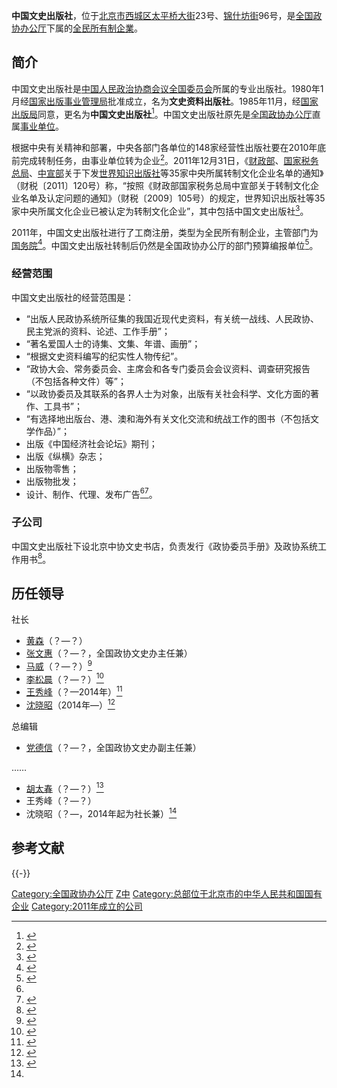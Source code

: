 '''中国文史出版社'''，位于[[北京市|北京市]][[西城区|西城区]][[太平桥大街|太平桥大街]]23号、[[锦什坊街|锦什坊街]]96号，是[[全国政协办公厅|全国政协办公厅]]下属的[[全民所有制企業|全民所有制企業]]。

==简介==
中国文史出版社是[[中国人民政治协商会议全国委员会|中国人民政治协商会议全国委员会]]所属的专业出版社。1980年1月经[[国家出版事业管理局|国家出版事业管理局]]批准成立，名为'''文史资料出版社'''。1985年11月，经[[国家出版局|国家出版局]]同意，更名为'''中国文史出版社'''<ref name=sina>{{Cite web |url = http://news.sina.com.cn/m/2014-12-10/094531268116.shtml |title = 财新《新世纪》周刊突换东家 |author =  |date = 2014-12-10 |publisher = 新浪 |language =  |accessdate =  |quote =  |archive-date = 2020-05-04 |archive-url = https://web.archive.org/web/20200504083635/http://news.sina.com.cn/m/2014-12-10/094531268116.shtml |dead-url = no }}</ref>。中国文史出版社原先是[[全国政协办公厅|全国政协办公厅]]直属[[事业单位|事业单位]]。

根据中央有关精神和部署，中央各部门各单位的148家经营性出版社要在2010年底前完成转制任务，由事业单位转为企业<ref>{{Cite web |url = http://www.gov.cn/jrzg/2010-09/28/content_1711939.htm |title = 学习出版社等6家中央各部门各单位出版社完成转制 |author =  |date = 2010-09-28 |publisher = 中国政府网 |language =  |accessdate =  |quote =  |archive-date = 2020-05-04 |archive-url = https://web.archive.org/web/20200504083643/http://www.gov.cn/jrzg/2010-09/28/content_1711939.htm |dead-url = no }}</ref>。2011年12月31日，《[[中华人民共和国财政部|财政部]]、[[国家税务总局|国家税务总局]]、[[中共中央宣传部|中宣部]]关于下发[[世界知识出版社|世界知识出版社]]等35家中央所属转制文化企业名单的通知》（财税〔2011〕120号）称，“按照《财政部国家税务总局中宣部关于转制文化企业名单及认定问题的通知》（财税〔2009〕105号）的规定，世界知识出版社等35家中央所属文化企业已被认定为转制文化企业”，其中包括中国文史出版社<ref>{{Cite web |url = http://www.gov.cn/zwgk/2012-02/07/content_2060373.htm |title = 财政部、国家税务总局、中宣部关于下发世界知识出版社等35家中央所属转制文化企业名单的通知 |author =  |date = 2011-12-31 |publisher = 中国政府网 |language =  |accessdate =  |quote =  |archive-date = 2020-05-04 |archive-url = https://web.archive.org/web/20200504083644/http://www.gov.cn/zwgk/2012-02/07/content_2060373.htm |dead-url = no }}</ref>。

2011年，中国文史出版社进行了工商注册，类型为全民所有制企业，主管部门为[[中华人民共和国国务院|国务院]]<ref name=qiye>{{Cite web |url = http://qyxy.baic.gov.cn/xycx/queryCreditAction!qyxq_view.dhtml?reg_bus_ent_id=16E418C5D6D1771DE050007F0100705A&credit_ticket=B4546F7F933AFB1E31D8E6B45F9053EC |title = 中国文史出版社 |author =  |date =  |publisher = 北京市企业信用信息网 |language =  |accessdate = 2018-02-08 |quote =  |archive-url = https://web.archive.org/web/20180209063038/http://qyxy.baic.gov.cn/xycx/queryCreditAction!qyxq_view.dhtml?reg_bus_ent_id=16E418C5D6D1771DE050007F0100705A&credit_ticket=B4546F7F933AFB1E31D8E6B45F9053EC |archive-date = 2018-02-09 |dead-url = yes }}</ref>。中国文史出版社转制后仍然是全国政协办公厅的部门预算编报单位<ref>{{Cite web |url = http://www.cppcc.gov.cn/zxww/2016/04/14/ARTI1460621173142935.shtml |title = 全国政协办公厅2016年部门预算 |author =  |date = 2016-04-14 |publisher = 中国政协网 |language =  |accessdate =  |quote =  |archive-date = 2020-05-04 |archive-url = https://web.archive.org/web/20200504083657/http://www.cppcc.gov.cn/zxww/2016/04/14/ARTI1460621173142935.shtml |dead-url = no }}</ref>。

=== 经营范围 ===
中国文史出版社的经营范围是：
*“出版人民政协系统所征集的我国近现代史资料，有关统一战线、人民政协、民主党派的资料、论述、工作手册”；
*“著名爱国人士的诗集、文集、年谱、画册”；
*“根据文史资料编写的纪实性人物传纪”。
*“政协大会、常务委员会、主席会和各专门委员会会议资料、调查研究报告（不包括各种文件）等”；
*“以政协委员及其联系的各界人士为对象，出版有关社会科学、文化方面的著作、工具书”；
*“有选择地出版台、港、澳和海外有关文化交流和统战工作的图书（不包括文学作品）”；
*出版《中国经济社会论坛》期刊；
*出版《纵横》杂志；
*出版物零售；
*出版物批发；
*设计、制作、代理、发布广告<ref name=qiye/><ref>{{cite website|title=中国文史出版社|url=http://www.cocobook.net/ziliao/chuban-193.htm|publisher=书业中国|accessdate=2010-02-27|archive-url=https://web.archive.org/web/20120312073804/http://www.cocobook.net/ziliao/chuban-193.htm|archive-date=2012-03-12|dead-url=yes}}</ref>。

=== 子公司 ===
中国文史出版社下设北京中协文史书店，负责发行《政协委员手册》及政协系统工作用书<ref>{{Cite web |url = http://cppcc.people.com.cn/n/2014/1124/c34948-26077688.html |title = 中国文史出版社郑重声明 |author =  |date = 2014-11-24 |publisher = 中国政协新闻网 |language =  |accessdate =  |quote =  |archive-date = 2020-05-04 |archive-url = https://web.archive.org/web/20200504083706/http://cppcc.people.com.cn/n/2014/1124/c34948-26077688.html |dead-url = no }}</ref>。

==历任领导==
{{col-begin}}
{{col-2}}
;社长
*[[黄森|黄森]]（？—？）
*[[张文惠|张文惠]]（？—？，全国政协文史办主任兼）
*[[马威_(1945年)|马威]]（？—？）<ref>{{Cite web |url =http://www.cctb.net/zzjg/cbs/201006/t20100629_22501.htm |title =汝信等一批著名专家被聘为中央编译出版社特聘专家 |author = |date =2010-06-29 |publisher =中共中央编译局 |language = |accessdate = |quote = |archive-date =2018-02-09 |archive-url =https://web.archive.org/web/20180209003138/http://www.cctb.net/zzjg/cbs/201006/t20100629_22501.htm |dead-url =no }}</ref>
*[[李松晨|李松晨]]（？—？）<ref>{{Cite web  |url =http://newpaper.dahe.cn/hnrb/html/2017-12/14/content_208611.htm  |title =松风晨曦  |author =  |date =2017-12-14  |publisher =河南日报  |language =  |accessdate =  |quote =  |archive-date =2020-05-04  |archive-url =https://web.archive.org/web/20200504083715/http://newpaper.dahe.cn/hnrb/html/2017-12/14/content_208611.htm  |dead-url =no  }}</ref>
*[[王秀峰_(1958年)|王秀峰]]（？—2014年）<ref name=hubei>{{Cite web  |url =http://www.hbzx.gov.cn/bencandy.php?fid=44&id=1321  |title =全国政协有关部门向湖北省政协赠送文史图书  |author =  |date =2014-09-14  |publisher =中国人民政治协商会议湖北省委员会  |language =  |accessdate =  |quote =  |archive-date =2018-02-09  |archive-url =https://web.archive.org/web/20180209002908/http://www.hbzx.gov.cn/bencandy.php?fid=44&id=1321  |dead-url =no  }}</ref>
*[[沈晓昭|沈晓昭]]（2014年—）<ref>{{Cite web |url = http://finance.huanqiu.com/roll/2014-12/5231980.html |title = 财新《新世纪》周刊突换东家 |author =  |date = 2014-12-09 |publisher = 环球网 |language =  |accessdate =  |quote =  |archive-date = 2019-05-11 |archive-url = https://web.archive.org/web/20190511042711/http://finance.huanqiu.com/roll/2014-12/5231980.html |dead-url = no }}</ref>

{{col-2}}
;总编辑
*[[党德信|党德信]]（？—？，全国政协文史办副主任兼）
……
*[[胡太春|胡太春]]（？—？）<ref>{{Cite web |url = http://www.cucn.edu.cn/zzjs/123.html |title = 胡太春 |author =  |date =  |publisher = 中国传媒大学南广学院 |language =  |accessdate = 2018-02-09 |quote =  |archive-date = 2020-05-04 |archive-url = https://web.archive.org/web/20200504083849/http://www.cucn.edu.cn/zzjs/123.html |dead-url = no }}</ref>
*王秀峰（？—？）
*沈晓昭（？—，2014年起为社长兼）<ref name=hubei/>

{{col-end}}

== 参考文献 ==
{{Reflist|30em}}

{{-}}
{{中国人民政治协商会议}}

[[Category:全国政协办公厅|Category:全国政协办公厅]]
[[Category:中华人民共和国出版社|Z中]]
[[Category:总部位于北京市的中华人民共和国国有企业|Category:总部位于北京市的中华人民共和国国有企业]]
[[Category:2011年成立的公司|Category:2011年成立的公司]]